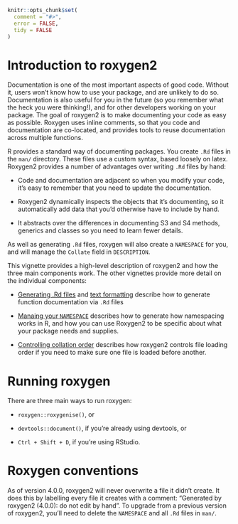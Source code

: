 <!--
%\VignetteEngine{knitr::knitr}
%\VignetteIndexEntry{Roxygen2}
-->

```r
knitr::opts_chunk$set(
  comment = "#>",
  error = FALSE,
  tidy = FALSE
)
```

# Introduction to roxygen2

Documentation is one of the most important aspects of good code. Without it, users won't know how to use your package, and are unlikely to do so. Documentation is also useful for you in the future (so you remember what the heck you were thinking!), and for other developers working on your package. The goal of roxygen2 is to make documenting your code as easy as possible. Roxygen uses inline comments, so that you code and documentation are co-located, and provides tools to reuse documentation across multiple functions.

R provides a standard way of documenting packages. You create `.Rd` files in the `man/` directory. These files use a custom syntax, based loosely on latex. Roxygen2 provides a number of advantages over writing `.Rd` files by hand:

* Code and documentation are adjacent so when you modify your code, it's easy
  to remember that you need to update the documentation.

* Roxygen2 dynamically inspects the objects that it's documenting, so it
  automatically add data that you'd otherwise have to include by hand.

* It abstracts over the differences in documenting S3 and S4 methods,
  generics and classes so you need to learn fewer details.

As well as generating `.Rd` files, roxygen will also create a `NAMESPACE` for you, and will manage the `Collate` field in `DESCRIPTION`.

This vignette provides a high-level description of roxygen2 and how the three main components work. The other vignettes provide more detail on the individual components:

* [Generating .Rd files](rd.html) and [text formatting](formatting.html)
  describe how to generate function documentation via `.Rd` files

* [Manaing your `NAMESPACE`](namespace.html) describes how to generate
  how namespacing works in R, and how you can use Roxygen2 to be
  specific about what your package needs and supplies.

* [Controlling collation order](collate.html) describes how roxygen2
  controls file loading order if you need to make sure one file is
  loaded before another.

# Running roxygen

There are three main ways to run roxygen:

* `roxygen::roxygenise()`, or

* `devtools::document()`, if you're already using devtools, or

* `Ctrl + Shift + D`,  if you're using RStudio.

# Roxygen conventions

As of version 4.0.0, roxygen2 will never overwrite a file it didn't create. It does this by labelling every file it creates with a comment: "Generated by roxygen2 (4.0.0): do not edit by hand". To upgrade from a previous version of roxygen2, you'll need to delete the `NAMESPACE` and all `.Rd` files in `man/`.
